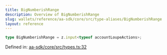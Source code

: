 ```yaml
---
title: BigNumberishRange
description: Overview of BigNumberishRange
slug: wallets/reference/aa-sdk/core/src/type-aliases/BigNumberishRange
layout: reference
---
```


```ts
type BigNumberishRange = z.input<typeof accountLoupeActions>;
```

Defined in: [aa-sdk/core/src/types.ts:32](https://github.com/alchemyplatform/aa-sdk/blob/4987bdd63823427c48ec21401b71fa3cfc2d0675/aa-sdk/core/src/types.ts#L32)
